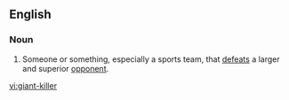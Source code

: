 ==English==

===Noun===
{{en-noun|sg=[[giant]]-[[killer]]}}

# Someone or something, especially a sports team, that [[defeat]]s a larger and superior [[opponent]].

[[vi:giant-killer]]
